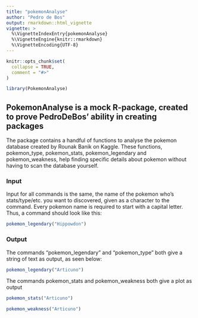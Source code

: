```yaml
---
title: "pokemonAnalyse"
author: "Pedro de Bos"
output: rmarkdown::html_vignette
vignette: >
  %\VignetteIndexEntry{pokemonAnalyse}
  %\VignetteEngine{knitr::rmarkdown}
  %\VignetteEncoding{UTF-8}
---
```


```r
knitr::opts_chunk$set(
  collapse = TRUE,
  comment = "#>"
)
```

```r
library(PokemonAnalyse)
```

## PokemonAnalyse is a mock R-package, created to prove PedroDeBos' ability in creating packages

The package contains a handful of functions to analyse the pokemon database created by Rounak Banik on Kaggle. These functions, pokemon_type, pokemon_stats, pokemon_legendary and pokemon_weakness, help finding specific details about pokemon without having to scan the database yourself.


### Input

Input for all commands is the same, the name of the pokemon who's stats/type/etc. you want to discovered, given as a character to the command. Every pokemon name is required to start with a capital letter. Thus, a command should look like this:

```r
pokemon_legendary("Hippowdon")
```

### Output

The commands "pokemon_legendary" and "pokemon_type" both give a string of text as output, as seen below:

```r
pokemon_legendary("Articuno")
```

The commands pokemon_stats and pokemon_weakness both give a plot as output

```r
pokemon_stats("Articuno")

pokemon_weakness("Articuno")
```

